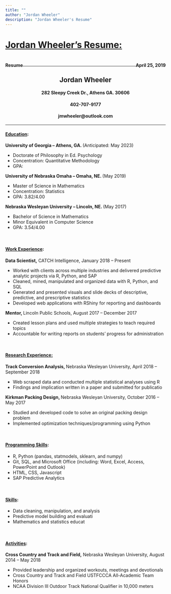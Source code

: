 ```yaml
---
title: ""
author: "Jordan Wheeler"
description: "Jordan Wheeler's Resume"
---
```


<meta name="author" content="Jordan Wheeler">
<meta name="description" content="Jordan Wheeler's Resume">

<a href="Resumes/JordanWheelerResume.pdf" target="_blank"><h1>Jordan Wheeler's Resume:</h1></a>

<style>
.alignleft {
	float: left;
}
.alignright {
	float: right;
}
</style>

<div id="textbox">
<h4 class="alignleft">Resume</h4>
<h4 class="alignright">April 25, 2019</h4>
</div>

<br/>
<hr style="border-color: #666666;">

<center>
<h2>Jordan Wheeler</h2>
<h4>282 Sleepy Creek Dr., Athens GA. 30606</h4>
<h4>402-707-9177</h4> 
<h4>jmwheeler@outlook.com</h4>
</center>
<hr/>

<h4><strong><u>Education</u></strong><strong>:</strong></h4>
<p><strong>University of Georgia &ndash; Athens, GA. </strong>(Anticipated: May 2023)</p>
<ul>
<li>Doctorate of Philosophy in Ed. Psychology</li>
<li>Concentration: Quantitative Methodology</li>
<li>GPA: </li>
</ul>
<p><strong>University of Nebraska Omaha &ndash; Omaha, NE. </strong>(May 2019)</p>
<ul>
<li>Master of Science in Mathematics</li>
<li>Concentration: Statistics</li>
<li>GPA: 3.82/4.00</li>
</ul>
<p><strong>Nebraska Wesleyan University &ndash; Lincoln, NE. </strong>(May 2017)</p>
<ul>
<li>Bachelor of Science in Mathematics</li>
<li>Minor Equivalent in Computer Science</li>
<li>GPA: 3.54/4.00</li>
</ul>
<br>

<h4><strong><u>Work Experience</u></strong><strong>:</strong></h4>
<p><strong>Data Scientist,</strong> CATCH Intelligence, January 2018 &ndash; Present</p>
<ul>
<li>Worked with clients across multiple industries and delivered predictive analytic projects via R, Python, and SAP</li>
<li>Cleaned, mined, manipulated and organized data with R, Python, and SQL</li>
<li>Generated and presented visuals and slide decks of descriptive, predictive, and prescriptive statistics</li>
<li>Developed web applications with RShiny for reporting and dashboards</li>

</ul>
<p><strong>Mentor, </strong>Lincoln Public Schools, August 2017 &ndash; December 2017</p>
<ul>
<li>Created lesson plans and used multiple strategies to teach required topics</li>
<li>Accountable for writing reports on students&rsquo; progress for administration</li>
</ul>
<br>

<h4><strong><u>Research Experience:</u></strong></h4>
<strong>Track Conversion Analysis, </strong>Nebraska Wesleyan University, April 2018 &ndash; September 2018</p>
<ul>
<li> Web scraped data and conducted multiple statistical analyses using R</li>
<li> Findings and implication written in a paper and submitted for publicatio</li>
</ul>
<strong>Kirkman Packing Design, </strong>Nebraska Wesleyan University, October 2016 &ndash; May 2017
<ul>
<li>Studied and developed code to solve an original packing design problem</li>
<li>Implemented optimization techniques/programming using Python</li>
</ul>
<br>

<h4><strong><u>Programming Skills</u></strong><strong>:</strong></h4>
<ul>
<li>R, Python (pandas, statmodels, sklearn, and numpy)</li>
<li>Git, SQL, and Microsoft Office (including: Word, Excel, Access, PowerPoint and Outlook) </li>
<li>HTML, CSS, Javascript</li>
<li>SAP Predictive Analytics</li>
</ul>
<br>

<h4><strong><u>Skills</u></strong><strong>:</strong></h4>
<ul>
<li>Data cleaning, manipulation, and analysis</li>
<li>Predictive model building and evaluati</li>
<li>Mathematics and statistics educat</li>
</ul>
<br>

<h4><strong><u>Activities</u></strong><strong>:</strong></h4>
<p><strong>Cross Country and Track and Field,</strong> Nebraska Wesleyan University, August 2014 &ndash; May 2018</p>
<ul>
<li>Provided leadership and organized workouts, meetings and devotionals</li>
<li>Cross Country and Track and Field USTFCCCA All-Academic Team Honors</li>
<li>NCAA Division III Outdoor Track National Qualifier in 10,000 meters</li>
</ul>